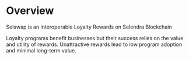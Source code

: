 # Overview

Selswap is an interoperable Loyalty Rewards on
Selendra Blockchain

Loyalty programs benefit businesses but their success relies on the value and utility of rewards. Unattractive rewards lead to low program adoption and minimal long-term value.

